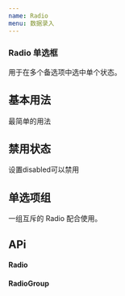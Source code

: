 ```yaml
---
name: Radio
menu: 数据录入
---
```



### Radio 单选框
<p>用于在多个备选项中选中单个状态。</p> 

## 基本用法
<p>最简单的用法</p>

<Playground>
  <div className="basis">
      <Radio label="备选项A"/>
      <Radio label="备选项B" defaultChecked/>
  </div>
</Playground>

## 禁用状态
<p>设置disabled可以禁用</p>

<Playground>
  <div className="basis">
      <Radio label="备选项A" disabled/>
      <Radio label="备选项B" disabled defaultChecked/>
  </div>
</Playground>

## 单选项组
<p>一组互斥的 Radio 配合使用。</p>

<Playground>
  <div className="basis">
      <RadioGroup value={1}>
        <Radio label="备选项A" value={1}/>
        <Radio label="备选项B" value={2}/>
        <Radio label="备选项C" value={3}/>
        <Radio label="备选项D" value={4}/>
      </RadioGroup>
  </div>
</Playground>

## APi
#### Radio
<Api1/>

#### RadioGroup
<Api2/>
